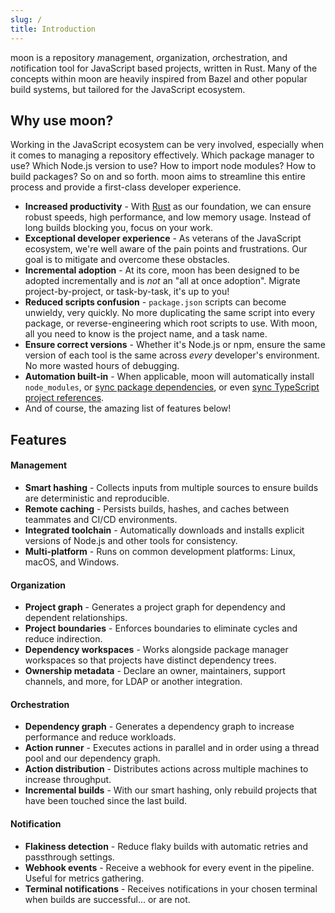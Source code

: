 ```yaml
---
slug: /
title: Introduction
---
```



moon is a repository *m*anagement, *o*rganization, *o*rchestration, and *n*otification tool for
JavaScript based projects, written in Rust. Many of the concepts within moon are heavily inspired
from Bazel and other popular build systems, but tailored for the JavaScript ecosystem.

## Why use moon?

Working in the JavaScript ecosystem can be very involved, especially when it comes to managing a
repository effectively. Which package manager to use? Which Node.js version to use? How to import
node modules? How to build packages? So on and so forth. moon aims to streamline this entire process
and provide a first-class developer experience.

- **Increased productivity** - With [Rust](https://www.rust-lang.org/) as our foundation, we can
  ensure robust speeds, high performance, and low memory usage. Instead of long builds blocking you,
  focus on your work.
- **Exceptional developer experience** - As veterans of the JavaScript ecosystem, we're well aware
  of the pain points and frustrations. Our goal is to mitigate and overcome these obstacles.
- **Incremental adoption** - At its core, moon has been designed to be adopted incrementally and is
  _not_ an "all at once adoption". Migrate project-by-project, or task-by-task, it's up to you!
- **Reduced scripts confusion** - `package.json` scripts can become unwieldy, very quickly. No more
  duplicating the same script into every package, or reverse-engineering which root scripts to use.
  With moon, all you need to know is the project name, and a task name.
- **Ensure correct versions** - Whether it's Node.js or npm, ensure the same version of each tool is
  the same across _every_ developer's environment. No more wasted hours of debugging.
- **Automation built-in** - When applicable, moon will automatically install `node_modules`, or
  [sync package dependencies](/docs/config/workspace#syncprojectworkspacedependencies), or even
  [sync TypeScript project references](/docs/config/workspace#syncprojectreferences).
- And of course, the amazing list of features below!

## Features

#### Management

- **Smart hashing** - Collects inputs from multiple sources to ensure builds are deterministic and
  reproducible.
- **Remote caching** <FeatureStatus status="coming-soon" /> - Persists builds, hashes, and caches
  between teammates and CI/CD environments.
- **Integrated toolchain** - Automatically downloads and installs explicit versions of Node.js and
  other tools for consistency.
- **Multi-platform** - Runs on common development platforms: Linux, macOS, and Windows.

#### Organization

- **Project graph** - Generates a project graph for dependency and dependent relationships.
- **Project boundaries** - Enforces boundaries to eliminate cycles and reduce indirection.
- **Dependency workspaces** - Works alongside package manager workspaces so that projects have
  distinct dependency trees.
- **Ownership metadata** - Declare an owner, maintainers, support channels, and more, for LDAP or
  another integration.

#### Orchestration

- **Dependency graph** - Generates a dependency graph to increase performance and reduce workloads.
- **Action runner** - Executes actions in parallel and in order using a thread pool and our
  dependency graph.
- **Action distribution** <FeatureStatus status="coming-soon" /> - Distributes actions across
  multiple machines to increase throughput.
- **Incremental builds** - With our smart hashing, only rebuild projects that have been touched
  since the last build.

#### Notification

- **Flakiness detection** <FeatureStatus status="experimental" /> - Reduce flaky builds with
  automatic retries and passthrough settings.
- **Webhook events** <FeatureStatus status="coming-soon" /> - Receive a webhook for every event in
  the pipeline. Useful for metrics gathering.
- **Terminal notifications** <FeatureStatus status="coming-soon" /> - Receives notifications in your
  chosen terminal when builds are successful... or are not.
